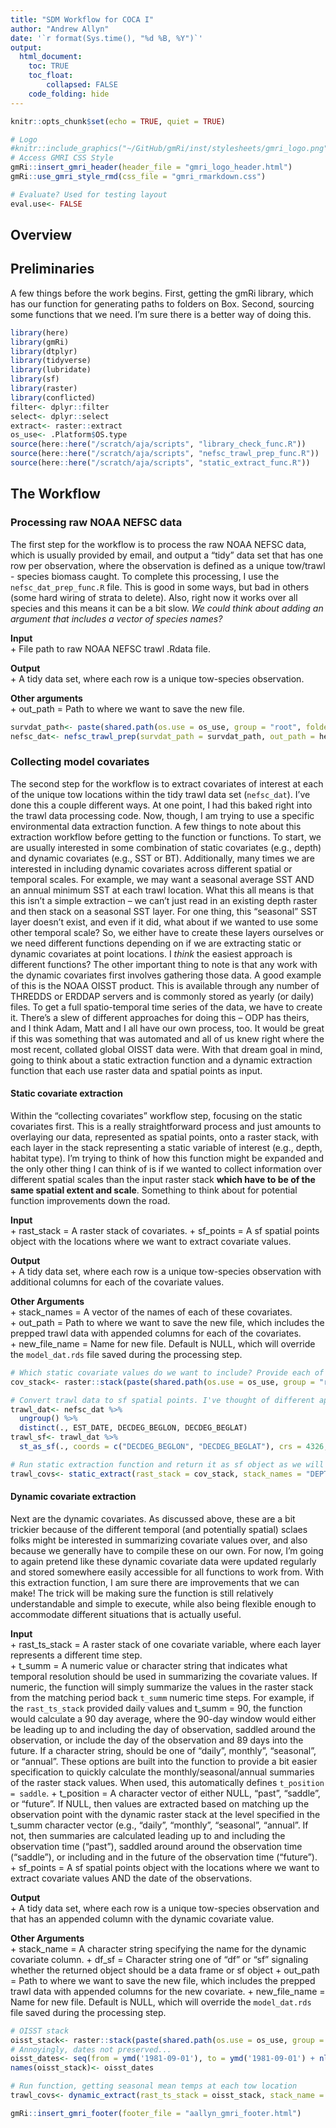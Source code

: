 ```yaml
---
title: "SDM Workflow for COCA I"
author: "Andrew Allyn"
date: '`r format(Sys.time(), "%d %B, %Y")`'
output: 
  html_document:
    toc: TRUE
    toc_float:
        collapsed: FALSE
    code_folding: hide
---
```


```r
knitr::opts_chunk$set(echo = TRUE, quiet = TRUE)
```

```r
# Logo
#knitr::include_graphics("~/GitHub/gmRi/inst/stylesheets/gmri_logo.png")
# Access GMRI CSS Style
gmRi::insert_gmri_header(header_file = "gmri_logo_header.html")
gmRi::use_gmri_style_rmd(css_file = "gmri_rmarkdown.css")

# Evaluate? Used for testing layout
eval.use<- FALSE
```

## Overview

## Preliminaries
A few things before the work begins. First, getting the gmRi library, which has our function for generating paths to folders on Box. Second, sourcing some functions that we need. I'm sure there is a better way of doing this.
```r
library(here)
library(gmRi)
library(dtplyr)
library(tidyverse)
library(lubridate)
library(sf)
library(raster)
library(conflicted)
filter<- dplyr::filter
select<- dplyr::select
extract<- raster::extract
os_use<- .Platform$OS.type
source(here::here("/scratch/aja/scripts", "library_check_func.R"))
source(here::here("/scratch/aja/scripts", "nefsc_trawl_prep_func.R"))
source(here::here("/scratch/aja/scripts", "static_extract_func.R"))
```

## The Workflow
### Processing raw NOAA NEFSC data
The first step for the workflow is to process the raw NOAA NEFSC data, which is usually provided by email, and output a "tidy" data set that has one row per observation, where the observation is defined as a unique tow/trawl - species biomass caught. To complete this processing, I use the `nefsc_dat_prep_func.R` file. This is good in some ways, but bad in others (some hard wiring of strata to delete). Also, right now it works over all species and this means it can be a bit slow. *We could think about adding an argument that includes a vector of species names?*

**Input**  
    +  File path to raw NOAA NEFSC trawl .Rdata file.  

**Output**  
    +  A tidy data set, where each row is a unique tow-species observation.  

**Other arguments**  
    +  out_path = Path to where we want to save the new file.  

```r
survdat_path<- paste(shared.path(os.use = os_use, group = "root", folder = "RES Data/NMFS_trawl/"), "Survdat_Nye_allseason.Rdata", sep = "")
nefsc_dat<- nefsc_trawl_prep(survdat_path = survdat_path, out_path = here::here("/scratch/aja/data/"))
```

### Collecting model covariates
The second step for the workflow is to extract covariates of interest at each of the unique tow locations within the tidy trawl data set (`nefsc_dat`). I've done this a couple different ways. At one point, I had this baked right into the trawl data processing code. Now, though, I am trying to use a specific environmental data extraction function. A few things to note about this extraction workflow before getting to the function or functions. To start, we are usually interested in some combination of static covariates (e.g., depth) and dynamic covariates (e.g., SST or BT). Additionally, many times we are interested in including dynamic covariates across different spatial or temporal scales. For example, we may want a seasonal average SST AND an annual minimum SST at each trawl location. What this all means is that this isn't a simple extraction -- we can't just read in an existing depth raster and then stack on a seasonal SST layer. For one thing, this "seasonal" SST layer doesn't exist, and even if it did, what about if we wanted to use some other temporal scale? So, we either have to create these layers ourselves or we need different functions depending on if we are extracting static or dynamic covariates at point locations. I *think* the easiest approach is different functions? The other important thing to note is that any work with the dynamic covariates first involves gathering those data. A good example of this is the NOAA OISST product. This is available through any number of THREDDS or ERDDAP servers and is commonly stored as yearly (or daily) files. To get a full spatio-temporal time series of the data, we have to create it. There's a slew of different approaches for doing this -- ODP has theirs, and I think Adam, Matt and I all have our own process, too. It would be great if this was something that was automated and all of us knew right where the most recent, collated global OISST data were. With that dream goal in mind, going to think about a static extraction function and a dynamic extraction function that each use raster data and spatial points as input.

#### Static covariate extraction
Within the "collecting covariates" workflow step, focusing on the static covariates first. This is a really straightforward process and just amounts to overlaying our data, represented as spatial points, onto a raster stack, with each layer in the stack representing a static variable of interest (e.g., depth, habitat type). I'm trying to think of how this function might be expanded and the only other thing I can think of is if we wanted to collect information over different spatial scales than the input raster stack **which have to be of the same spatial extent and scale**. Something to think about for potential function improvements down the road.  

**Input**  
    +  rast_stack = A raster stack of covariates.
    +  sf_points = A sf spatial points object with the locations where we want to extract covariate values.  

**Output**  
    +  A tidy data set, where each row is a unique tow-species observation with additional columns for each of the covariate values.  

**Other Arguments**  
    +  stack_names = A vector of the names of each of these covariates.  
    +  out_path = Path to where we want to save the new file, which includes the prepped trawl data with appended columns for each of the covariates.  
    +  new_file_name = Name for new file. Default is NULL, which will override the `model_dat.rds` file saved during the processing step.

```r
# Which static covariate values do we want to include? Provide each of them as a layer in a raster stack
cov_stack<- raster::stack(paste(shared.path(os.use = os_use, group = "root", folder = "RES Data/Shapefiles/"), "NEShelf_Etopo1_bathy.tiff", sep = ""))

# Convert trawl data to sf spatial points. I've thought of different approaches to this and I think in the end it might make the most sense to have one "trawl" data set for these extractions, which is just the location of each unique tow. This would reduce the extraction time (not running it for each species obs at each tow). 
trawl_dat<- nefsc_dat %>%
  ungroup() %>%
  distinct(., EST_DATE, DECDEG_BEGLON, DECDEG_BEGLAT)
trawl_sf<- trawl_dat %>%
  st_as_sf(., coords = c("DECDEG_BEGLON", "DECDEG_BEGLAT"), crs = 4326, remove = FALSE)

# Run static extraction function and return it as sf object as we will want to extract some more covariates and need things as sf
trawl_covs<- static_extract(rast_stack = cov_stack, stack_names = "DEPTH", sf_points = trawl_sf, out_path = here::here("/scratch/aja/data/"), df_sf = "sf")
```

#### Dynamic covariate extraction
Next are the dynamic covariates. As discussed above, these are a bit trickier because of the different temporal (and potentially spatial) sclaes folks might be interested in summarizing covariate values over, and also because we generally have to compile these on our own. For now, I'm going to again pretend like these dynamic covariate data were updated regularly and stored somewhere easily accessible for all functions to work from. With this extraction function, I am sure there are improvements that we can make! The trick will be making sure the function is still relatively understandable and simple to execute, while also being flexible enough to accommodate different situations that is actually useful. 

**Input**  
    +  rast_ts_stack = A raster stack of one covariate variable, where each layer represents a different time step.  
    +  t_summ = A numeric value or character string that indicates what temporal resolution should be used in summarizing the covariate values. If numeric, the function will simply summarize the values in the raster stack from the matching period back `t_summ` numeric time steps. For example, if the `rast_ts_stack` provided daily values and t_summ = 90, the function would calculate a 90 day average, where the 90-day window would either be leading up to and including the day of observation, saddled around the observation, or include the day of the observation and 89 days into the future. If a character string, should be one of "daily", monthly", "seasonal", or "annual". These options are built into the function to provide a bit easier specification to quickly calculate the monthly/seasonal/annual summaries of the raster stack values. When used, this automatically defines `t_position = saddle`.
    +  t_position = A character vector of either NULL, "past", "saddle", or "future". If NULL, then values are extracted based on matching up the observation point with the dynamic raster stack at the level specified in the t_summ character vector (e.g., "daily", "monthly", "seasonal", "annual". If not, then summaries are calculated leading up to and including the observation time ("past"), saddled around around the observation time ("saddle"), or including and in the future of the observation time ("future").
    +  sf_points = A sf spatial points object with the locations where we want to extract covariate values AND the date of the observations.  

**Output**  
    +  A tidy data set, where each row is a unique tow-species observation and that has an appended column with the dynamic covariate value.  

**Other Arguments**  
    +  stack_name = A character string specifying the name for the dynamic covariate column. 
    +  df_sf = Character string one of "df" or "sf" signaling whether the returned object should be a data frame or sf object 
    +  out_path = Path to where we want to save the new file, which includes the prepped trawl data with appended columns for the new covariate. 
    +  new_file_name = Name for new file. Default is NULL, which will override the `model_dat.rds` file saved during the processing step.

```r
# OISST stack
oisst_stack<- raster::stack(paste(shared.path(os.use = os_use, group = "root", folder = "RES Data/OISST/"), "ThroughFeb2020.grd", sep = ""))
# Annoyingly, dates not preserved...
oisst_dates<- seq(from = ymd('1981-09-01'), to = ymd('1981-09-01') + nlayers(oisst_stack)-1, by = 'day')
names(oisst_stack)<- oisst_dates

# Run function, getting seasonal mean temps at each tow location
trawl_covs<- dynamic_extract(rast_ts_stack = oisst_stack, stack_name = "SST", t_summ = "seasonal", t_position = NULL, sf_points = trawl_sf, out_path = here::here("/scratch/aja/data/"), df_sf = "sf", new_file_name = NULL)
```


```r
gmRi::insert_gmri_footer(footer_file = "aallyn_gmri_footer.html")
```
